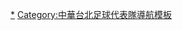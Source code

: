 {{National squad
  | name      = 2016年亞足聯U23錦標賽資格賽中華台北參賽名單
  | bg        = navy
  | fg        = white
  | country   = 中華台北
  | team link = 中華台北奧運男子足球隊
  | comp      = 2016年亞足聯U23錦標賽資格賽
  | comp link = 2016年亞足聯U23錦標賽資格賽
  | p1        = [[邱育宏]]
  | p2        = [[王睿 (1993年8月)|王睿]] [[File:Captain sports.svg|12px]]
  | p3        = [[彭宏偉]]
  | p4        = [[洪子貴]]
  | p5        = [[林約翰]]
  | p6        = [[潘宏昱]]
  | p7        = [[許恆賓]]
  | p8        = [[李宗陽]]
  | p9        = [[林哲宇]]
  | p10       = [[溫智豪]]
  | p11       = [[陳昭安]]	
  | p12       = [[何泓諱]]
  | p13       = [[柯昱廷]]
  | p14       = [[牟家宏]]
  | p15       = [[劉勝億]]
  | p16       = [[韋育任]]
  | p17       = [[陳瑞傑]]
  | p18       = [[段霱]]
  | p20       = [[林世凱]]
  | p22       = [[蔡碩哲]]
  | p23       = [[劉和翰]]
  | p26       = [[李俊燁]]
  | p33       = [[李軒豪]]
  | coach     = [[張武業]]
}}<noinclude>
[[Category:中華台北青年足球代表隊|*]]
[[Category:中華台北足球代表隊導航模板]]
</noinclude>